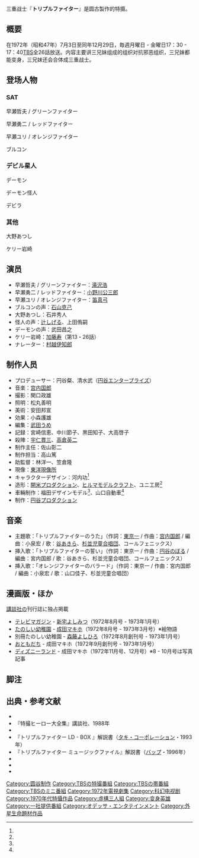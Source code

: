 {{Rough translation|time=2021-10-22T11:38:09+00:00}}
三重战士『'''トリプルファイター'''』是圆古製作的特摄。

== 概要 ==
在1972年（昭和47年）7月3日至同年12月29日，毎週月曜日 - 金曜日17：30 - 17：40[[TBSテレビ|TBS]]全26話放送。内容主要讲三兄妹组成的组织对抗邪恶组织，三兄妹都能变身，三兄妹还会合体成三重战士。
==登场人物 ==
=== SAT ===

; 早瀬哲夫 / グリーンファイター

; 早瀬勇二 / レッドファイター

; 早瀬ユリ / オレンジファイター

; ブルコン
=== デビル星人 ===

; デーモン

; デーモン怪人

; デビラ
===其他 ===
; 大野あつし

; ケリー岩崎

== 演员 ==
* 早瀬哲夫 / グリーンファイター：[[滝沢浩|滝沢浩]]
* 早瀬勇二 / レッドファイター：[[小野川公三郎|小野川公三郎]]
* 早瀬ユリ / オレンジファイター：[[新山真弓|笛真弓]]
* ブルコンの声：[[石山勝巳|石山克己]]
* 大野あつし：石井秀人
* 怪人の声：[[辻三太郎|辻しげる]]、上田侑嗣　
* デーモンの声：武田昌之
* ケリー岩崎：[[加藤大樹|加藤寿]]（第13・26話）
* ナレーター：[[村越伊知郎|村越伊知郎]]
==制作人员 ==
* プロデューサー：円谷粲、清水武（[[円谷エンタープライズ|円谷エンタープライズ]]）
* 音楽：[[宫内国郎|宫内国郎]]
* 撮影：関口政雄
* 照明：松丸善明
* 美術：安田邦宣
* 効果：小森護雄
* 編集：[[武田うめ|武田うめ]]
* 記録：宮崎信恵、中川節子、黒田知子、大高啓子
* 殺陣：[[宇仁貫三|宇仁貫三]]、[[高倉英二|高倉英二]]
* 制作主任：佐山彰二
* 制作担当：高山篤
* 助監督：林洋一、笠倉隆
* 現像：[[IMAGICA|東洋現像所]]
* キャラクターデザイン：河内功<ref name="AGE"/>
* 造形：[[開米栄三|開米プロダクション]]、[[ヒルマモデルクラフト|ヒルマモデルクラフト]]、ユニ工房<ref name="AGE"/>
* 車輛制作：福田デザインモデル<ref name="AGE"/>、山口自動車<ref name="AGE"/>
* 制作：[[円谷プロダクション|円谷プロダクション]]

== 音楽 ==
* 主題歌：「トリプルファイターのうた」（作詞：[[円谷一|東京一]] / 作曲：[[宫内国郎|宫内国郎]] / 編曲：小泉宏 / 歌：[[子門真人|谷あきら]]、[[杉並児童合唱団|杉並児童合唱団]]、コールフェニックス）
* 挿入歌：「トリプルファイターの誓い」（作詞：東京一 / 作曲：[[円谷皐|円谷のぼる]] / 編曲：宮内国郎 / 歌：谷あきら、杉並児童合唱団、コールフェニックス）
* 挿入歌：「オレンジファイターのバラード」（作詞：東京一 / 作曲：宮内国郎 / 編曲：小泉宏 / 歌：山口佳子、杉並児童合唱団）
== 漫画版・ほか ==
[[講談社|講談社]]の刊行誌に独占掲載
* [[テレビマガジン|テレビマガジン]] - [[新宅よしみつ|新宅よしみつ]]（1972年8月号 - 1973年1月号）
* [[たのしい幼稚園_(雑誌)|たのしい幼稚園]] - [[成田マキホ|成田マキホ]]（1972年8月号 - 1973年3月号）※絵物語
* 別冊たのしい幼稚園 - [[森藤よしひろ|森藤よしひろ]]（1972年8月創刊号 - 1973年1月号）
* [[おともだち|おともだち]] - 成田マキホ（1972年9月創刊号 - 1973年1月号）
* [[ディズニーランド_(雑誌)|ディズニーランド]] - 成田マキホ（1972年11月号、12月号）※8 - 10月号は写真記事
== 脚注 ==

{{Reflist}}
== 出典・参考文献 ==
* {{Cite book 
| title = [[X文庫|X文庫]] メーキング・オブ・円谷ヒーロー (1) 
| publisher = [[講談社|講談社]] 
| date = 1987-08-12 
| isbn = 4-06-190102-8 
| ref = {{SfnRef|メーキング・オブ・円谷ヒーロー (1)|1987}}
}}
*『特撮ヒーロー大全集』講談社、1988年
* {{Cite book 
|date = 1990-03-24 
|title = [[全怪獣怪人|全怪獣怪人]] 
|publisher = [[勁文社|勁文社]] 
|volume = 上巻 
|id=C0676 
|isbn = 4-7669-0962-3 
|ref={{SfnRef|全怪獣怪人 上|1990}}
}}
*『トリプルファイター LD - BOX 』解説書（[[オデッサ・エンタテインメント|タキ・コーポレーション]]・1993年）
*『トリプルファイター ミュージックファイル』解説書（[[バップ|バップ]]・1996年）
* {{Cite book 
|others = 監修 金田益実
|date = 1998-05-30
|title = [[宇宙船_(雑誌)|宇宙船]]SPECIAL ’70年代特撮ヒーロー全集 
|publisher = [[朝日ソノラマ|朝日ソノラマ]] 
|isbn = 4-257-03533-1 
|ref = {{SfnRef|宇宙船SPECIAL|1998}}
}}
* {{Cite journal 
|date=2001-11-25 
|journal=ウルトラマンAGE
|volume= Vol.3 
|publisher=[[辰巳出版|辰巳出版]] 
|isbn=4-88641-661-6
|ref={{SfnRef|ウルトラマンAGE|2001}}
}}
* {{Cite book 
| title = 円谷プロ画報 
| publisher = [[竹書房|竹書房]] 
| volume = 第1巻
| date = 2013 
| isbn = 978-4-8124-9491-2 
| ref = {{SfnRef|円谷プロ画報|2013}}
}}

{{DEFAULTSORT:とりふるふあいたあ}}
[[Category:圆谷制作|Category:圆谷制作]]
[[Category:TBSの特撮番組|Category:TBSの特撮番組]]
[[Category:TBSの帯番組|Category:TBSの帯番組]]
[[Category:TBSのミニ番組|Category:TBSのミニ番組]]
[[Category:1972年電視劇集|Category:1972年電視劇集]]
[[Category:科幻电视剧|Category:科幻电视剧]]
[[Category:1970年代特攝作品|Category:1970年代特攝作品]]
[[Category:虛構三人組|Category:虛構三人組]]
[[Category:变身英雄|Category:变身英雄]]
[[Category:一社提供番組|Category:一社提供番組]]
[[Category:オデッサ・エンタテインメント|Category:オデッサ・エンタテインメント]]
[[Category:外星生命題材作品|Category:外星生命題材作品]]